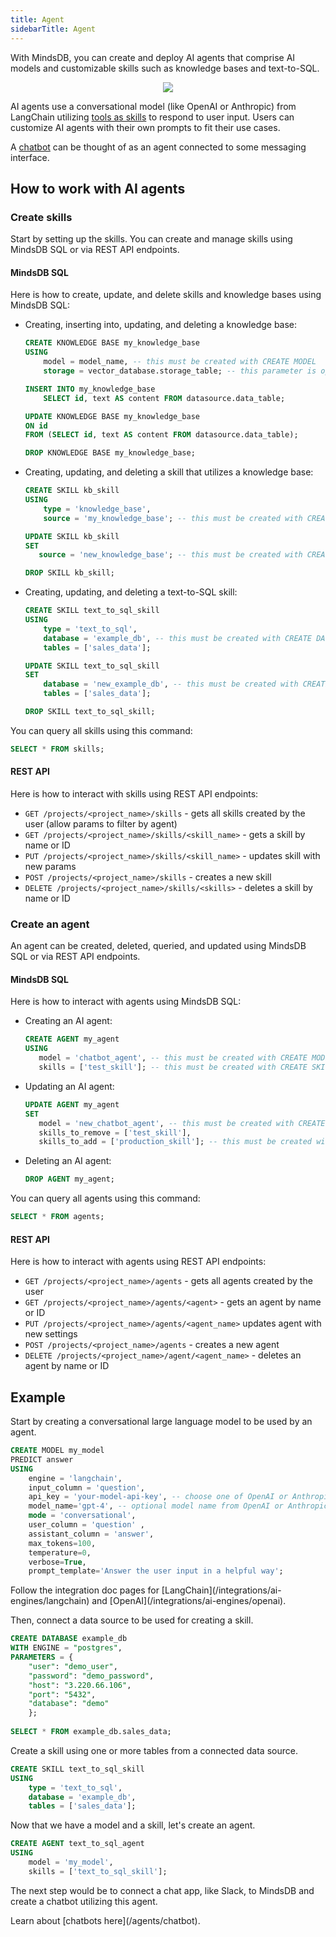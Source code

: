 ```yaml
---
title: Agent
sidebarTitle: Agent
---
```


With MindsDB, you can create and deploy AI agents that comprise AI models and customizable skills such as knowledge bases and text-to-SQL.

<p align="center">
  <img src="/assets/agent_diagram.png" />
</p>

AI agents use a conversational model (like OpenAI or Anthropic) from LangChain utilizing [tools as skills](https://python.langchain.com/docs/modules/agents/tools/) to respond to user input. Users can customize AI agents with their own prompts to fit their use cases.

A [chatbot](/agents/chatbot) can be thought of as an agent connected to some messaging interface.

## How to work with AI agents

### Create skills

Start by setting up the skills. You can create and manage skills using MindsDB SQL or via REST API endpoints.

#### MindsDB SQL

Here is how to create, update, and delete skills and knowledge bases using MindsDB SQL:

* Creating, inserting into, updating, and deleting a knowledge base:

    ```sql
    CREATE KNOWLEDGE BASE my_knowledge_base
    USING
        model = model_name, -- this must be created with CREATE MODEL
        storage = vector_database.storage_table; -- this parameter is optional; if not provided, the default ChromaDB is used for storage

    INSERT INTO my_knowledge_base
        SELECT id, text AS content FROM datasource.data_table;

    UPDATE KNOWLEDGE BASE my_knowledge_base
    ON id
    FROM (SELECT id, text AS content FROM datasource.data_table);

    DROP KNOWLEDGE BASE my_knowledge_base;
    ```

* Creating, updating, and deleting a skill that utilizes a knowledge base:

    ```sql
    CREATE SKILL kb_skill
    USING
        type = 'knowledge_base',
        source = 'my_knowledge_base'; -- this must be created with CREATE KNOWLEDGE BASE

    UPDATE SKILL kb_skill
    SET
       source = 'new_knowledge_base'; -- this must be created with CREATE KNOWLEDGE BASE

    DROP SKILL kb_skill;
    ```

* Creating, updating, and deleting a text-to-SQL skill:

    ```sql
    CREATE SKILL text_to_sql_skill
    USING
        type = 'text_to_sql',
        database = 'example_db', -- this must be created with CREATE DATABASE
        tables = ['sales_data'];

    UPDATE SKILL text_to_sql_skill
    SET
        database = 'new_example_db', -- this must be created with CREATE DATABASE
        tables = ['sales_data'];

    DROP SKILL text_to_sql_skill;
    ```

You can query all skills using this command:

```sql
SELECT * FROM skills;
```

#### REST API

Here is how to interact with skills using REST API endpoints:

* `GET /projects/<project_name>/skills` - gets all skills created by the user (allow params to filter by agent)
* `GET /projects/<project_name>/skills/<skill_name>` - gets a skill by name or ID
* `PUT /projects/<project_name>/skills/<skill_name>` - updates skill with new params
* `POST /projects/<project_name>/skills` - creates a new skill
* `DELETE /projects/<project_name>/skills/<skills>` - deletes a skill by name or ID

### Create an agent

An agent can be created, deleted, queried, and updated using MindsDB SQL or via REST API endpoints.

#### MindsDB SQL

Here is how to interact with agents using MindsDB SQL:

* Creating an AI agent:

    ```sql
    CREATE AGENT my_agent
    USING
       model = 'chatbot_agent', -- this must be created with CREATE MODEL
       skills = ['test_skill']; -- this must be created with CREATE SKILL
    ```

* Updating an AI agent:

    ```sql
    UPDATE AGENT my_agent
    SET
       model = 'new_chatbot_agent', -- this must be created with CREATE MODEL
       skills_to_remove = ['test_skill'],
       skills_to_add = ['production_skill']; -- this must be created with CREATE SKILL
    ```

* Deleting an AI agent:

    ```sql
    DROP AGENT my_agent;
    ```

You can query all agents using this command:

```sql
SELECT * FROM agents;
```

#### REST API

Here is how to interact with agents using REST API endpoints:

* `GET /projects/<project_name>/agents` - gets all agents created by the user
* `GET /projects/<project_name>/agents/<agent>` - gets an agent by name or ID
* `PUT /projects/<project_name>/agents/<agent_name>` updates agent with new settings
* `POST /projects/<project_name>/agents` - creates a new agent
* `DELETE /projects/<project_name>/agent/<agent_name>` - deletes an agent by name or ID

## Example

Start by creating a conversational large language model to be used by an agent.

```sql
CREATE MODEL my_model
PREDICT answer
USING
    engine = 'langchain',
    input_column = 'question',
    api_key = 'your-model-api-key', -- choose one of OpenAI or Anthropic
    model_name='gpt-4', -- optional model name from OpenAI or Anthropic
    mode = 'conversational',
    user_column = 'question' ,
    assistant_column = 'answer',
    max_tokens=100,
    temperature=0,
    verbose=True,
    prompt_template='Answer the user input in a helpful way';
```

<Tip>
Follow the integration doc pages for [LangChain](/integrations/ai-engines/langchain) and [OpenAI](/integrations/ai-engines/openai).
</Tip>

Then, connect a data source to be used for creating a skill.

```sql
CREATE DATABASE example_db
WITH ENGINE = "postgres",
PARAMETERS = {
    "user": "demo_user",
    "password": "demo_password",
    "host": "3.220.66.106",
    "port": "5432",
    "database": "demo"
    };
 
SELECT * FROM example_db.sales_data;
```

Create a skill using one or more tables from a connected data source.

```sql
CREATE SKILL text_to_sql_skill
USING
    type = 'text_to_sql',
    database = 'example_db',
    tables = ['sales_data'];
```

Now that we have a model and a skill, let's create an agent.

```sql
CREATE AGENT text_to_sql_agent
USING
    model = 'my_model',
    skills = ['text_to_sql_skill'];
```

The next step would be to connect a chat app, like Slack, to MindsDB and create a chatbot utilizing this agent.

<Tip>
Learn about [chatbots here](/agents/chatbot).
</Tip>
